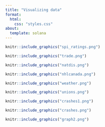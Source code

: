 ```yaml
---
title: "Visualizing data"
format: 
  html:
    css: "styles.css"
about: 
  template: solana
---
```


::: graph
```r
knitr::include_graphics("spi_ratings.png")
```
:::

::: graph
```r
knitr::include_graphics("trade.png")
```
:::

::: graph
```r
knitr::include_graphics("natdis.png")
```
:::

::: graph
```r
knitr::include_graphics("nhlcanada.png")
```
:::

::: graph
```r
knitr::include_graphics("weather.png")
```
:::

::: graph
```r
knitr::include_graphics("unions.png")
```
:::

::: graph
```r
knitr::include_graphics("crashes1.png")
```
:::

::: graph
```r
knitr::include_graphics("crashes.png")
```
:::

::: graph
```r
knitr::include_graphics("graph2.png")
```
:::
